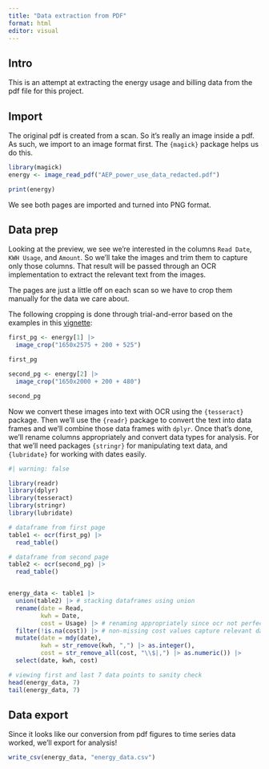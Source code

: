 ```yaml
---
title: "Data extraction from PDF"
format: html
editor: visual
---
```


## Intro

This is an attempt at extracting the energy usage and billing data from the pdf file for this project. 

## Import

The original pdf is created from a scan. So it's really an image inside a pdf. As such, we import to an image format first. The `{magick}` package helps us do this.

```r
library(magick)
energy <- image_read_pdf("AEP_power_use_data_redacted.pdf")

print(energy)
```

We see both pages are imported and turned into PNG format.

## Data prep

Looking at the preview, we see we're interested in the columns `Read Date`, `KWH Usage`, and `Amount`. So we'll take the images and trim them to capture only those columns. That result will be passed through an OCR implementation to extract the relevant text from the images.

The pages are just a little off on each scan so we have to crop them manually for the data we care about.

The following cropping is done through trial-and-error based on the examples in this [vignette](https://cran.r-project.org/web/packages/magick/vignettes/intro.html#Transformations):

```r
first_pg <- energy[1] |>
  image_crop("1650x2575 + 200 + 525")

first_pg

second_pg <- energy[2] |>
  image_crop("1650x2000 + 200 + 480")

second_pg
```

Now we convert these images into text with OCR using the `{tesseract}` package. Then we'll use the `{readr}` package to convert the text into data frames and we'll combine those data frames with `dplyr`. Once that's done, we'll rename columns appropriately and convert data types for analysis. For that we'll need packages `{stringr}` for manipulating text data, and `{lubridate}` for working with dates easily.

```r
#| warning: false

library(readr)
library(dplyr)
library(tesseract)
library(stringr)
library(lubridate)

# dataframe from first page
table1 <- ocr(first_pg) |>
  read_table()

# dataframe from second page
table2 <- ocr(second_pg) |>
  read_table()


energy_data <- table1 |>
  union(table2) |> # stacking dataframes using union
  rename(date = Read,
         kwh = Date,
         cost = Usage) |> # renaming appropriately since ocr not perfect
  filter(!is.na(cost)) |> # non-missing cost values capture relevant data
  mutate(date = mdy(date),
         kwh = str_remove(kwh, ",") |> as.integer(),
         cost = str_remove_all(cost, "\\$|,") |> as.numeric()) |>
  select(date, kwh, cost)

# viewing first and last 7 data points to sanity check
head(energy_data, 7)
tail(energy_data, 7)
```

## Data export

Since it looks like our conversion from pdf figures to time series data worked, we'll export for analysis!

```r

write_csv(energy_data, "energy_data.csv")
```

